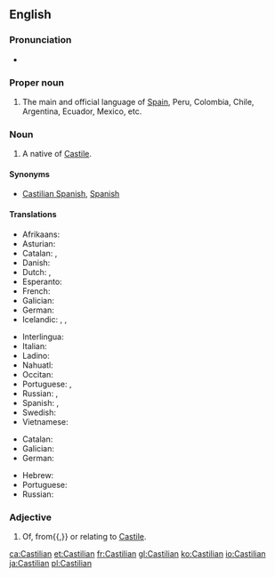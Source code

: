 ==English==
{{wikipedia}}

===Pronunciation===
* {{audio|en-us-Castilian.ogg|Audio (US)|lang=en}}

===Proper noun===
{{en-proper noun}}

# The main and official language of [[Spain]], Peru, Colombia, Chile, Argentina, Ecuador, Mexico, etc.

===Noun===
{{en-noun}}

# A native of [[Castile]].

====Synonyms====
* {{sense|language}} [[Castilian Spanish]], [[Spanish]]

====Translations====
{{trans-top|Language}}
* Afrikaans: {{t|af|Kastiliaans}}
* Asturian: {{t+|ast|castellanu|m}}
* Catalan: {{t+|ca|castellà}}, {{t+|ca|espanyol}}
* Danish: {{t|da|castiliansk}}
* Dutch: {{t|nl|Castiliaans|n}}, {{t+|nl|Spaans|n}}
* Esperanto: {{t+|eo|hispana}}
* French: {{t+|fr|castillan}}
* Galician: {{t+|gl|castelán|m}}
* German: {{t+|de|Kastilisch|n}}
* Icelandic: {{t|is|kastilíska|f}}, {{t+|is|spænska|f}}, {{t|is|spánska|f}}
{{trans-mid}}
* Interlingua: {{t+|ia|espaniol}}
* Italian: {{t+|it|castigliano|m}}
* Ladino: {{t|lad|kasteyano}}
* Nahuatl: {{t|nah|Caxtillahtōlli}}
* Occitan: {{t+|oc|castelhan|m}}
* Portuguese: {{t+|pt|espanhol|m}}, {{t+|pt|castelhano|m}}
* Russian: {{t|ru|кастильский|m}} {{qualifier|язы́к}}, {{t+|ru|испа́нский|m}} {{qualifier|язы́к}}
* Spanish: {{t+|es|castellano|m}}, {{t+|es|español|m}}
* Swedish: {{t|sv|kastillianska}}
* Vietnamese: {{t+|vi|tiếng Tây Ban Nha}}
{{trans-bottom}}

{{trans-top|a native of Castile}}
* Catalan: {{t+|ca|castellà|m}}
* Galician: {{t+|gl|castelán|m}}
* German: {{t|de|Kastilianer|m}}
{{trans-mid}}
* Hebrew: {{t|he|קסטילי}}
* Portuguese: {{t+|pt|castelhano|m}}
* Russian: {{t|ru|касти́лец|m}}
{{trans-bottom}}

===Adjective===
{{en-adj|-}}

# Of, from{{,}} or relating to [[Castile]].

[[ca:Castilian]]
[[et:Castilian]]
[[fr:Castilian]]
[[gl:Castilian]]
[[ko:Castilian]]
[[io:Castilian]]
[[ja:Castilian]]
[[pl:Castilian]]